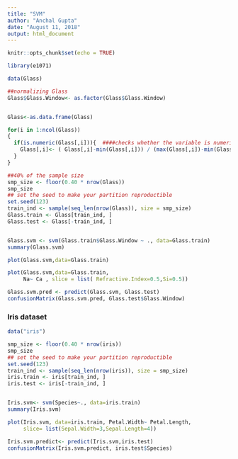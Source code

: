 ---
title: "SVM"
author: "Anchal Gupta"
date: "August 11, 2018"
output: html_document
---

```{r setup, include=FALSE}
knitr::opts_chunk$set(echo = TRUE)
```

```{r}
library(e1071)
```

```{r}

data(Glass)

##normalizing Glass
Glass$Glass.Window<- as.factor(Glass$Glass.Window)


Glass<-as.data.frame(Glass)

for(i in 1:ncol(Glass))
{
  if(is.numeric(Glass[,i])){  ####checks whether the variable is numerical , If yes, then normalize it
    Glass[,i]<- ( Glass[,i]-min(Glass[,i])) / (max(Glass[,i])-min(Glass[,i]))
  }
}

##40% of the sample size
smp_size <- floor(0.40 * nrow(Glass))
smp_size
## set the seed to make your partition reproductible
set.seed(123)
train_ind <- sample(seq_len(nrow(Glass)), size = smp_size)
Glass.train <- Glass[train_ind, ]
Glass.test <- Glass[-train_ind, ]


Glass.svm <- svm(Glass.train$Glass.Window ~ ., data=Glass.train)
summary(Glass.svm)

plot(Glass.svm,data=Glass.train)

plot(Glass.svm,data=Glass.train,
     Na~ Ca , slice = list( Refractive.Index=0.5,Si=0.5))

Glass.svm.pred <- predict(Glass.svm, Glass.test)
confusionMatrix(Glass.svm.pred, Glass.test$Glass.Window)
```


### Iris dataset ####

```{r}
data("iris")

smp_size <- floor(0.40 * nrow(iris))
smp_size
## set the seed to make your partition reproductible
set.seed(123)
train_ind <- sample(seq_len(nrow(iris)), size = smp_size)
iris.train <- iris[train_ind, ]
iris.test <- iris[-train_ind, ]


Iris.svm<- svm(Species~., data=iris.train)
summary(Iris.svm)

plot(Iris.svm, data=iris.train, Petal.Width~ Petal.Length,
     slice= list(Sepal.Width=3,Sepal.Length=4))

Iris.svm.predict<- predict(Iris.svm,iris.test)
confusionMatrix(Iris.svm.predict, iris.test$Species)

```
